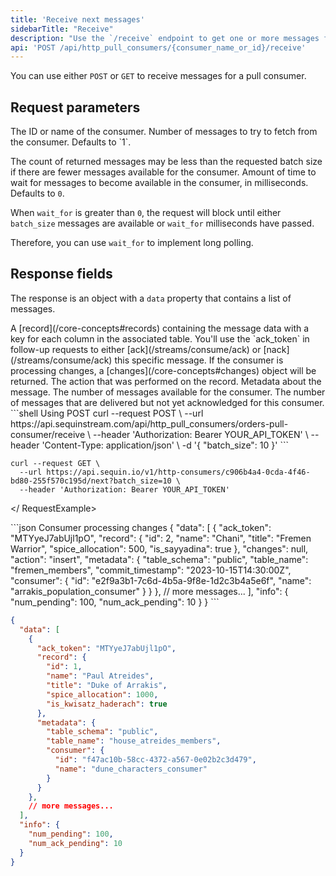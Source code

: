 ```yaml
---
title: 'Receive next messages'
sidebarTitle: "Receive"
description: "Use the `/receive` endpoint to get one or more messages from a pull consumer"
api: 'POST /api/http_pull_consumers/{consumer_name_or_id}/receive'
---
```


<Note>You can use either `POST` or `GET` to receive messages for a pull consumer.</Note>

## Request parameters

<ParamField path="name_or_id" type="string" required>
  The ID or name of the consumer.
</ParamField>
<ParamField body="batch_size" type="integer" placeholder={1}>
  Number of messages to try to fetch from the consumer. Defaults to `1`.

  The count of returned messages may be less than the requested batch size if there are fewer messages available for the consumer.
</ParamField>
<ParamField body="wait_for" type="integer" placeholder={0}>
  Amount of time to wait for messages to become available in the consumer, in milliseconds. Defaults to `0`.

  When `wait_for` is greater than `0`, the request will block until either `batch_size` messages are available or `wait_for` milliseconds have passed.

  Therefore, you can use `wait_for` to implement long polling.
</ParamField>

## Response fields

The response is an object with a `data` property that contains a list of messages.

<ResponseField name="data" type="list">
  <Expandable title="properties">
    <ResponseField name="record" type="Record">
    A [record](/core-concepts#records) containing the message data with a key for each column in the associated table.
    </ResponseField>
    <ResponseField name="ack_token" type="string">
    You'll use the `ack_token` in follow-up requests to either [ack](/streams/consume/ack) or [nack](/streams/consume/ack) this specific message.
    </ResponseField>
    <ResponseField name="changes" type="object">
    If the consumer is processing changes, a [changes](/core-concepts#changes) object will be returned.
    </ResponseField>
    <ResponseField name="action" type="string">
    The action that was performed on the record.
    </ResponseField>
    <ResponseField name="metadata" type="object">
    Metadata about the message.
    </ResponseField>
  </Expandable>
</ResponseField>
<ResponseField name="info" type="object">
  <Expandable title="properties">
    <ResponseField name="num_pending" type="integer">
      The number of messages available for the consumer.
    </ResponseField>
    <ResponseField name="num_ack_pending" type="integer">
      The number of messages that are delivered but not yet acknowledged for this consumer.
    </ResponseField>
  </Expandable>
</ResponseField>

<RequestExample>
```shell Using POST
curl --request POST \
  --url https://api.sequinstream.com/api/http_pull_consumers/orders-pull-consumer/receive \
  --header 'Authorization: Bearer YOUR_API_TOKEN' \
  --header 'Content-Type: application/json' \
  -d '{ "batch_size": 10 }'
```

```shell Using GET
curl --request GET \
  --url https://api.sequin.io/v1/http-consumers/c906b4a4-0cda-4f46-bd80-255f570c195d/next?batch_size=10 \
  --header 'Authorization: Bearer YOUR_API_TOKEN'
```
</ RequestExample>

<ResponseExample>
```json Consumer processing changes
{
  "data": [
    {
      "ack_token": "MTYyeJ7abUjl1pO",
      "record": {
        "id": 2,
        "name": "Chani",
        "title": "Fremen Warrior",
        "spice_allocation": 500,
        "is_sayyadina": true
      },
      "changes": null,
      "action": "insert",
      "metadata": {
        "table_schema": "public",
        "table_name": "fremen_members",
        "commit_timestamp": "2023-10-15T14:30:00Z",
        "consumer": {
          "id": "e2f9a3b1-7c6d-4b5a-9f8e-1d2c3b4a5e6f",
          "name": "arrakis_population_consumer"
        }
      }
    },
    // more messages...
  ],
  "info": {
    "num_pending": 100,
    "num_ack_pending": 10
  }
}
```

```json Consumer processing rows
{
  "data": [
    {
      "ack_token": "MTYyeJ7abUjl1pO",
      "record": {
        "id": 1,
        "name": "Paul Atreides",
        "title": "Duke of Arrakis",
        "spice_allocation": 1000,
        "is_kwisatz_haderach": true
      },
      "metadata": {
        "table_schema": "public",
        "table_name": "house_atreides_members",
        "consumer": {
          "id": "f47ac10b-58cc-4372-a567-0e02b2c3d479",
          "name": "dune_characters_consumer"
        }
      }
    },
    // more messages...
  ],
  "info": {
    "num_pending": 100,
    "num_ack_pending": 10
  }
}
```
</ResponseExample>

